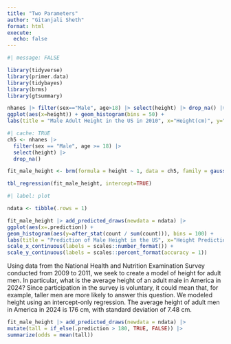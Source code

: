 ```yaml
---
title: "Two Parameters"
author: "Gitanjali Sheth"
format: html
execute: 
  echo: false
---
```





```r
#| message: FALSE

library(tidyverse)
library(primer.data)
library(tidybayes)
library(brms)
library(gtsummary)

nhanes |> filter(sex=="Male", age>18) |> select(height) |> drop_na() |>
ggplot(aes(x=height)) + geom_histogram(bins = 50) +
labs(title = "Male Adult Height in the US in 2010", x="Height(cm)", y="Count")
```

```r
#| cache: TRUE
ch5 <- nhanes |>
  filter(sex == "Male", age >= 18) |>
  select(height) |>
  drop_na()

fit_male_height <- brm(formula = height ~ 1, data = ch5, family = gaussian(), silent = 2, refresh = 0, seed=12)

```

```r
tbl_regression(fit_male_height, intercept=TRUE)

```

```r
#| label: plot

ndata <- tibble(.rows = 1)

fit_male_height |> add_predicted_draws(newdata = ndata) |>
ggplot(aes(x=.prediction)) + 
geom_histogram(aes(y=after_stat(count / sum(count))), bins = 100) +
labs(title = "Prediction of Male Height in the US", x="Height Prediction", y="Count") +
scale_x_continuous(labels = scales::number_format()) +
scale_y_continuous(labels = scales::percent_format(accuracy = 1))
```

Using data from the National Health and Nutrition Examination Survey conducted from 2009 to 2011, we seek to create a model of height for adult men. In particular, what is the average height of an adult male in America in 2024? Since participation in the survey is voluntary, it could mean that, for example, taller men are more likely to answer this question. We modeled height using an intercept-only regression. The average height of adult men in America in 2024 is 176 cm, with standard deviation of 7.48 cm.

```r
fit_male_height |> add_predicted_draws(newdata = ndata) |>
mutate(tall = if_else(.prediction > 180, TRUE, FALSE)) |>
summarize(odds = mean(tall))
```

